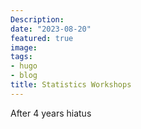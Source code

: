 ```yaml
---
Description:
date: "2023-08-20"
featured: true
image: 
tags:
- hugo
- blog
title: Statistics Workshops
---
```


After 4 years hiatus